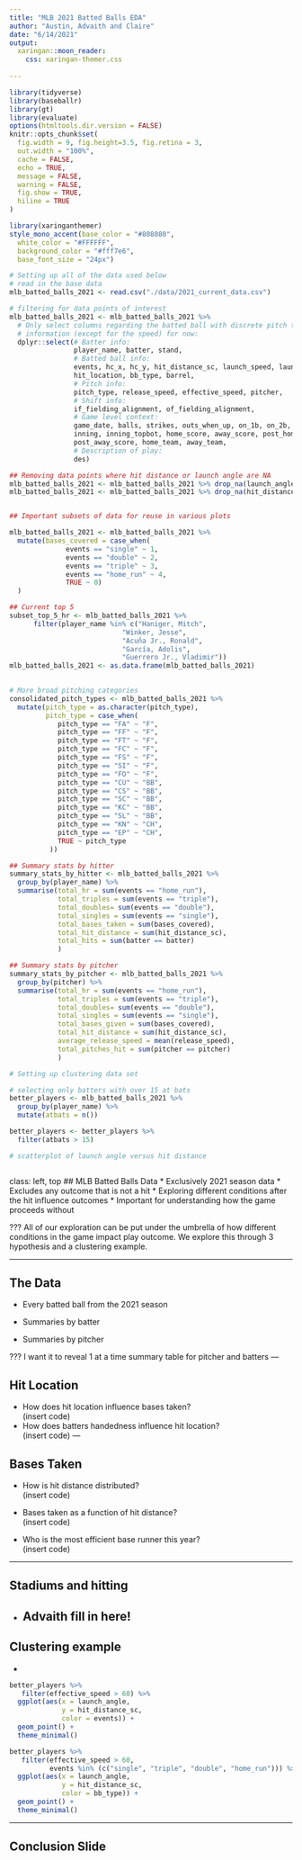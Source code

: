 ```yaml
---
title: "MLB 2021 Batted Balls EDA"
author: "Austin, Advaith and Claire"
date: "6/14/2021"
output:
  xaringan::moon_reader:
    css: xaringan-themer.css
    
---
```


```r
library(tidyverse)
library(baseballr)
library(gt)
library(evaluate)
options(htmltools.dir.version = FALSE)
knitr::opts_chunk$set(
  fig.width = 9, fig.height=3.5, fig.retina = 3,
  out.width = "100%",
  cache = FALSE,
  echo = TRUE,
  message = FALSE, 
  warning = FALSE,
  fig.show = TRUE,
  hiline = TRUE
)
```

```r
library(xaringanthemer)
style_mono_accent(base_color = "#808080",
  white_color = "#FFFFFF",
  background_color = "#fff7e6",
  base_font_size = "24px")
```

```r

# Setting up all of the data used below 
# read in the base data
mlb_batted_balls_2021 <- read.csv("./data/2021_current_data.csv")

# filtering for data points of interest
mlb_batted_balls_2021 <- mlb_batted_balls_2021 %>%
  # Only select columns regarding the batted ball with discrete pitch type
  # information (except for the speed) for now: 
  dplyr::select(# Batter info:
                player_name, batter, stand, 
                # Batted ball info:
                events, hc_x, hc_y, hit_distance_sc, launch_speed, launch_angle,
                hit_location, bb_type, barrel,
                # Pitch info:
                pitch_type, release_speed, effective_speed, pitcher,
                # Shift info:
                if_fielding_alignment, of_fielding_alignment,
                # Game level context:
                game_date, balls, strikes, outs_when_up, on_1b, on_2b, on_3b,
                inning, inning_topbot, home_score, away_score, post_home_score,
                post_away_score, home_team, away_team,
                # Description of play:
                des)

## Removing data points where hit distance or launch angle are NA
mlb_batted_balls_2021 <- mlb_batted_balls_2021 %>% drop_na(launch_angle)
mlb_batted_balls_2021 <- mlb_batted_balls_2021 %>% drop_na(hit_distance_sc)


## Important subsets of data for reuse in various plots

mlb_batted_balls_2021 <- mlb_batted_balls_2021 %>%
  mutate(bases_covered = case_when(
              events == "single" ~ 1,
              events == "double" ~ 2,
              events == "triple" ~ 3,
              events == "home_run" ~ 4,
              TRUE ~ 0)
  )

## Current top 5
subset_top_5_hr <- mlb_batted_balls_2021 %>% 
      filter(player_name %in% c("Haniger, Mitch",
                            "Winker, Jesse",
                            "Acuña Jr., Ronald", 
                            "García, Adolis", 
                            "Guerrero Jr., Vladimir"))
mlb_batted_balls_2021 <- as.data.frame(mlb_batted_balls_2021)
  

# More broad pitching categories 
consolidated_pitch_types <- mlb_batted_balls_2021 %>% 
  mutate(pitch_type = as.character(pitch_type),
         pitch_type = case_when(
            pitch_type == "FA" ~ "F",
            pitch_type == "FF" ~ "F",
            pitch_type == "FT" ~ "F",
            pitch_type == "FC" ~ "F",
            pitch_type == "FS" ~ "F",
            pitch_type == "SI" ~ "F",
            pitch_type == "FO" ~ "F",
            pitch_type == "CU" ~ "BB",
            pitch_type == "CS" ~ "BB",
            pitch_type == "SC" ~ "BB",
            pitch_type == "KC" ~ "BB",
            pitch_type == "SL" ~ "BB",
            pitch_type == "KN" ~ "CH",
            pitch_type == "EP" ~ "CH",
            TRUE ~ pitch_type
          )) 

## Summary stats by hitter
summary_stats_by_hitter <- mlb_batted_balls_2021 %>% 
  group_by(player_name) %>% 
  summarise(total_hr = sum(events == "home_run"), 
            total_triples = sum(events == "triple"),
            total_doubles= sum(events == "double"),
            total_singles = sum(events == "single"),
            total_bases_taken = sum(bases_covered),
            total_hit_distance = sum(hit_distance_sc),
            total_hits = sum(batter == batter)
            )

## Summary stats by pitcher
summary_stats_by_pitcher <- mlb_batted_balls_2021 %>% 
  group_by(pitcher) %>% 
  summarise(total_hr = sum(events == "home_run"), 
            total_triples = sum(events == "triple"),
            total_doubles= sum(events == "double"),
            total_singles = sum(events == "single"),
            total_bases_given = sum(bases_covered),
            total_hit_distance = sum(hit_distance_sc),
            average_release_speed = mean(release_speed),
            total_pitches_hit = sum(pitcher == pitcher)
            )

# Setting up clustering data set

# selecting only batters with over 15 at bats
better_players <- mlb_batted_balls_2021 %>%
  group_by(player_name) %>% 
  mutate(atbats = n()) 

better_players <- better_players %>%
  filter(atbats > 15)

# scatterplot of launch angle versus hit distance



```

class: left, top
## MLB Batted Balls Data
* Exclusively 2021 season data 
* Excludes any outcome that is not a hit
* Exploring different conditions after the hit influence outcomes
* Important for understanding how the game proceeds without 


???
All of our exploration can be put under the umbrella of how different conditions 
in the game impact play outcome. We explore this through 3 hypothesis and a clustering 
example.


---

## The Data 

* Every batted ball from the 2021 season  


* Summaries by batter 

* Summaries by pitcher 

???
I want it to reveal 1 at a time summary table for pitcher and batters
---

## Hit Location 
* How does hit location influence bases taken?  
(insert code)
* How does batters handedness influence hit location?  
(insert code)
---

## Bases Taken
* How is hit distance distributed?  
(insert code)

* Bases taken as a function of hit distance?  
(insert code)

* Who is the most efficient base runner this year?  
(insert code)

---

## Stadiums and hitting
* Advaith fill in here!
---

## Clustering example
* 
```r
better_players %>%
   filter(effective_speed > 60) %>%
  ggplot(aes(x = launch_angle,
             y = hit_distance_sc,
             color = events)) + 
  geom_point() +
  theme_minimal()
```

```r
better_players %>%
   filter(effective_speed > 60,
          events %in% (c("single", "triple", "double", "home_run"))) %>%
  ggplot(aes(x = launch_angle,
             y = hit_distance_sc,
             color = bb_type)) + 
  geom_point() +
  theme_minimal()
```



---
## Conclusion Slide 




